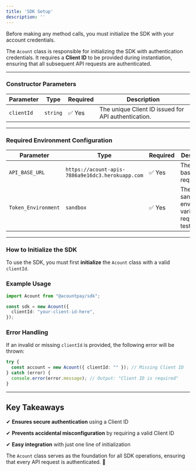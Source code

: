 ```yaml
---
title: 'SDK Setup'
description: ''
---
```


Before making any method calls, you must initialize the SDK with your account credentials.

The `Acount` class is responsible for initializing the SDK with authentication credentials. It requires a **Client ID** to be provided during instantiation, ensuring that all subsequent API requests are authenticated.

***

### **Constructor Parameters**

| Parameter  | Type     | Required | Description                                         |
| ---------- | -------- | -------- | --------------------------------------------------- |
| `clientId` | `string` | ✅ Yes    | The unique Client ID issued for API authentication. |


***

### **Required Environment Configuration**

| Parameter  | Type     | Required | Description                                         |
| ---------- | -------- | -------- | --------------------------------------------------- |
| `API_BASE_URL` | `https://acount-apis-7886a9e16dc3.herokuapp.com` | ✅ Yes    | The api base url is required. |
| `Token_Environment` | `sandbox` | ✅ Yes    | The sandbox environemnt variable is required for testing. |

***

### **How to Initialize the SDK**

To use the SDK, you must first **initialize** the `Acount` class with a valid `clientId`.

### **Example Usage**

```typescript
import Acount from "@acountpay/sdk";

const sdk = new Acount({
  clientId: "your-client-id-here",
});
```

### **Error Handling**

If an invalid or missing `clientId` is provided, the following error will be thrown:

```typescript
try {
  const account = new Acount({ clientId: "" }); // Missing Client ID
} catch (error) {
  console.error(error.message); // Output: "Client ID is required"
}
```

***

## **Key Takeaways**

✔ **Ensures secure authentication** using a Client ID

✔ **Prevents accidental misconfiguration** by requiring a valid Client ID

✔ **Easy integration** with just one line of initialization

The `Acount` class serves as the foundation for all SDK operations, ensuring that every API request is authenticated. 🚀

